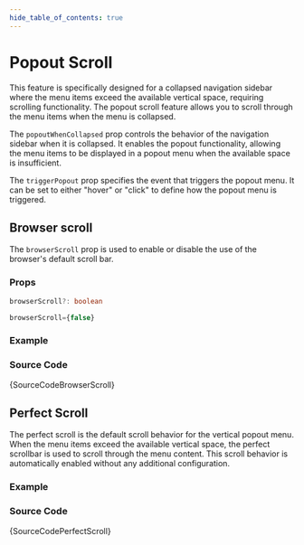 ```yaml
---
hide_table_of_contents: true
---
```



# Popout Scroll

This feature is specifically designed for a collapsed navigation sidebar where the menu items exceed the available vertical space, requiring scrolling functionality. The popout scroll feature allows you to scroll through the menu items when the menu is collapsed.

The `popoutWhenCollapsed` prop controls the behavior of the navigation sidebar when it is collapsed. It enables the popout functionality, allowing the menu items to be displayed in a popout menu when the available space is insufficient.

The `triggerPopout` prop specifies the event that triggers the popout menu. It can be set to either "hover" or "click" to define how the popout menu is triggered. 

## Browser scroll

The `browserScroll` prop is used to enable or disable the use of the browser's default scroll bar.

### Props

```ts noCopy
browserScroll?: boolean
```

```ts noCopy title='Default Value'
browserScroll={false}
```

### Example

<IframeWindow url='https://demos.themeselection.com/materio-mui-nextjs-admin-template/demo-1/en/menu-examples/vertical-menu/menu-scroll/popout/browser-scroll' />

### Source Code

<TsToJsCodeSnippet>{SourceCodeBrowserScroll}</TsToJsCodeSnippet>

## Perfect Scroll

The perfect scroll is the default scroll behavior for the vertical popout menu. When the menu items exceed the available vertical space, the perfect scrollbar is used to scroll through the menu content. This scroll behavior is automatically enabled without any additional configuration.

### Example

<IframeWindow url='https://demos.themeselection.com/materio-mui-nextjs-admin-template/demo-1/en/menu-examples/vertical-menu/menu-scroll/popout/perfect-scroll' />

### Source Code

<TsToJsCodeSnippet>{SourceCodePerfectScroll}</TsToJsCodeSnippet>
